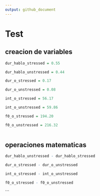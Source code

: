 ```yaml
---
output: github_document
---
```


# Test 
## creacion de variables 
```r
dur_hablo_stressed = 0.55

dur_hablo_unstressed = 0.44

dur_o_stressed = 0.17

dur_o_unstressed = 0.08

int_o_stressed = 56.17

int_o_unstressed = 59.86

f0_o_stressed = 194.20

f0_o_unstressed = 216.32
  
```
## operaciones matematicas 
``` r
dur_hablo_unstressed - dur_hablo_stressed

dur_o_stressed - dur_o_unstressed

int_o_stressed - int_o_unstressed

f0_o_stressed - f0_o_unstressed
```



```